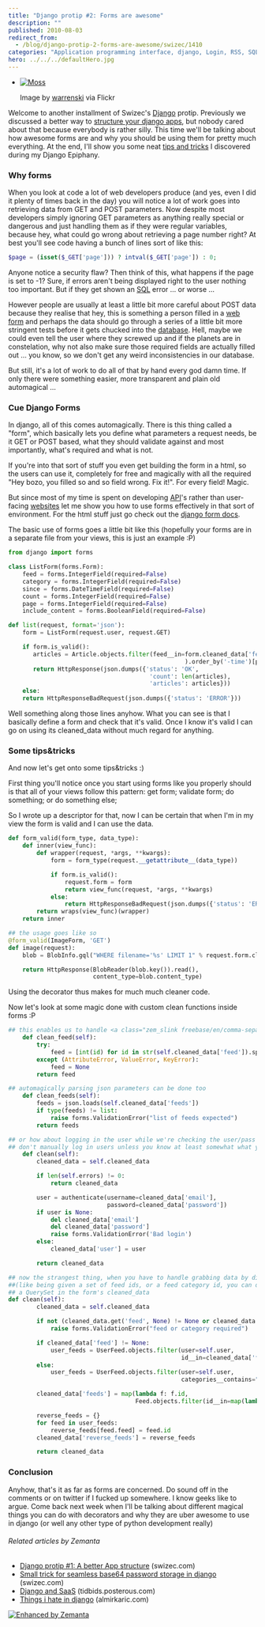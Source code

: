```yaml
---
title: "Django protip #2: Forms are awesome"
description: ""
published: 2010-08-03
redirect_from:
  - /blog/django-protip-2-forms-are-awesome/swizec/1410
categories: "Application programming interface, django, Login, RSS, SQL, Uncategorized, Website"
hero: ../../../defaultHero.jpg
---
```


- [![Moss](https://swizec.com/wp-content/uploads/2010/08/2686845422_d924cc453e_m.jpg "Moss")](http://www.flickr.com/photos/50811886@N00/2686845422)

  Image by [warrenski](http://www.flickr.com/photos/50811886@N00/2686845422) via Flickr

Welcome to another installment of Swizec's [Django](http://www.djangoproject.com "Django (web framework)") protip. Previously we discussed a better way to [structure your django apps](https://swizec.com/blog/django-protip-1-a-better-app-structure/), but nobody cared about that because everybody is rather silly. This time we'll be talking about how awesome forms are and why you should be using them for pretty much everything. At the end, I'll show you some neat [tips and tricks](http://en.wikipedia.org/wiki/Tips_%26_Tricks "Tips & Tricks") I discovered during my Django Epiphany.

### Why forms

When you look at code a lot of web developers produce (and yes, even I did it plenty of times back in the day) you will notice a lot of work goes into retrieving data from GET and POST parameters. Now despite most developers simply ignoring GET parameters as anything really special or dangerous and just handling them as if they were regular variables, because hey, what could go wrong about retrieving a page number right? At best you'll see code having a bunch of lines sort of like this:

```php
$page = (isset($_GET['page'])) ? intval($_GET['page']) : 0;
```

Anyone notice a security flaw? Then think of this, what happens if the page is set to -1? Sure, if errors aren't being displayed right to the user nothing too important. But if they get shown an [SQL](http://en.wikipedia.org/wiki/SQL "SQL") error ... or worse ...

However people are usually at least a little bit more careful about POST data because they realise that hey, this is something a person filled in a [web form](http://en.wikipedia.org/wiki/Form_%28web%29 "Form (web)") and perhaps the data should go through a series of a little bit more stringent tests before it gets chucked into the [database](http://en.wikipedia.org/wiki/Database "Database"). Hell, maybe we could even tell the user where they screwed up and if the planets are in constelation, why not also make sure those required fields are actually filled out ... you know, so we don't get any weird inconsistencies in our database.

But still, it's a lot of work to do all of that by hand every god damn time. If only there were something easier, more transparent and plain old automagical ...

### Cue Django Forms

In django, all of this comes automagically. There is this thing called a "form", which basically lets you define what parameters a request needs, be it GET or POST based, what they should validate against and most importantly, what's required and what is not.

If you're into that sort of stuff you even get building the form in a html, so the users can use it, completely for free and magically with all the required "Hey bozo, you filled so and so field wrong. Fix it!". For every field! Magic.

But since most of my time is spent on developing [API](http://en.wikipedia.org/wiki/Application_programming_interface "Application programming interface")'s rather than user-facing [websites](http://en.wikipedia.org/wiki/Website "Website") let me show you how to use forms effectively in that sort of environment. For the html stuff just go check out the [django form docs](http://docs.djangoproject.com/en/dev/topics/forms/).

The basic use of forms goes a little bit like this (hopefully your forms are in a separate file from your views, this is just an example :P)

```python
from django import forms

class ListForm(forms.Form):
    feed = forms.IntegerField(required=False)
    category = forms.IntegerField(required=False)
    since = forms.DateTimeField(required=False)
    count = forms.IntegerField(required=False)
    page = forms.IntegerField(required=False)
    include_content = forms.BooleanField(required=False)

def list(request, format='json'):
    form = ListForm(request.user, request.GET)

    if form.is_valid():
       articles = Article.objects.filter(feed__in=form.cleaned_data['feeds']
                                                  ).order_by('-time')[page*count:page*count+count]
       return HttpResponse(json.dumps({'status': 'OK',
                                        'count': len(articles),
                                        'articles': articles}))
    else:
	return HttpResponseBadRequest(json.dumps({'status': 'ERROR'}))
```

Well something along those lines anyhow. What you can see is that I basically define a form and check that it's valid. Once I know it's valid I can go on using its cleaned_data without much regard for anything.

### Some tips&tricks

And now let's get onto some tips&tricks :)

First thing you'll notice once you start using forms like you properly should is that all of your views follow this pattern: get form; validate form; do something; or do something else;

So I wrote up a descriptor for that, now I can be certain that when I'm in my view the form is valid and I can use the data.

```python
def form_valid(form_type, data_type):
    def inner(view_func):
        def wrapper(request, *args, **kwargs):
            form = form_type(request.__getattribute__(data_type))

            if form.is_valid():
                request.form = form
                return view_func(request, *args, **kwargs)
            else:
                return HttpResponseBadRequest(json.dumps({'status': 'ERROR'}))
        return wraps(view_func)(wrapper)
    return inner

## the usage goes like so
@form_valid(ImageForm, 'GET')
def image(request):
    blob = BlobInfo.gql("WHERE filename='%s' LIMIT 1" % request.form.cleaned_data['id'])[0]

    return HttpResponse(BlobReader(blob.key()).read(),
                        content_type=blob.content_type)
```

Using the decorator thus makes for much much cleaner code.

Now let's look at some magic done with custom clean functions inside forms :P

```python
## this enables us to handle <a class="zem_slink freebase/en/comma-separated_values" title="Comma-separated values" rel="wikipedia" href="http://en.wikipedia.org/wiki/Comma-separated_values">comma separated values</a> seamlessly
    def clean_feed(self):
        try:
            feed = [int(id) for id in str(self.cleaned_data['feed']).split(',')]
        except (AttributeError, ValueError, KeyError):
            feed = None
        return feed

## automagically parsing json parameters can be done too
    def clean_feeds(self):
        feeds = json.loads(self.cleaned_data['feeds'])
        if type(feeds) != list:
            raise forms.ValidationError("list of feeds expected")
        return feeds

## or how about logging in the user while we're checking the user/pass is correct
## don't manually log in users unless you know at least somewhat what you're doing, usually django handles this
    def clean(self):
        cleaned_data = self.cleaned_data

        if len(self.errors) != 0:
            return cleaned_data

        user = authenticate(username=cleaned_data['email'],
                            password=cleaned_data['password'])
        if user is None:
            del cleaned_data['email']
            del cleaned_data['password']
            raise forms.ValidationError('Bad login')
        else:
            cleaned_data['user'] = user

        return cleaned_data

## now the strangest thing, when you have to handle grabbing data by different parameters
##(like being given a set of feed ids, or a feed category id, you can do this by returning
## a QuerySet in the form's cleaned_data
def clean(self):
        cleaned_data = self.cleaned_data

        if not (cleaned_data.get('feed', None) != None or cleaned_data.get('category', None) != None):
            raise forms.ValidationError("feed or category required")

        if cleaned_data['feed'] != None:
            user_feeds = UserFeed.objects.filter(user=self.user,
                                                 id__in=cleaned_data['feed'])
        else:
            user_feeds = UserFeed.objects.filter(user=self.user,
                                                 categories__contains="'%d'" % cleaned_data['category'])

        cleaned_data['feeds'] = map(lambda f: f.id,
                                    Feed.objects.filter(id__in=map(lambda f: f.feed, user_feeds)))

        reverse_feeds = {}
        for feed in user_feeds:
            reverse_feeds[feed.feed] = feed.id
        cleaned_data['reverse_feeds'] = reverse_feeds

        return cleaned_data
```

### Conclusion

Anyhow, that's it as far as forms are concerned. Do sound off in the comments or on twitter if I fucked up somewhere. I know geeks like to argue. Come back next week when I'll be talking about different magical things you can do with decorators and why they are uber awesome to use in django (or well any other type of python development really)

###### Related articles by Zemanta

- [Django protip #1: A better App structure](https://swizec.com/blog/django-protip-1-a-better-app-structure/) (swizec.com)
- [Small trick for seamless base64 password storage in django](https://swizec.com/blog/small-trick-for-seamless-base64-password-storage-in-django/) (swizec.com)
- [Django and SaaS](http://tidbids.posterous.com/saas-with-django-and-postgresql) (tidbids.posterous.com)
- [Things i hate in django](http://almirkaric.com/2010/5/2/things-i-hate-in-django/) (almirkaric.com)

[![Enhanced by Zemanta](https://img.zemanta.com/zemified_e.png?x-id=c1b237d5-fb11-4a02-a61d-ebecc9071b07)](http://www.zemanta.com/ "Enhanced by Zemanta")
